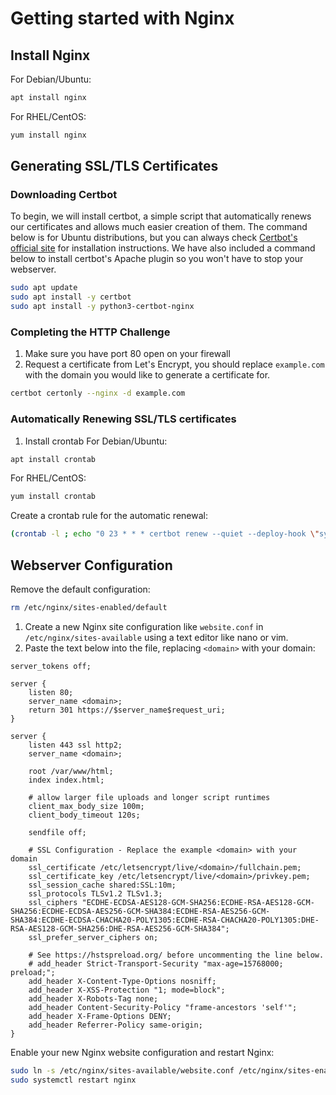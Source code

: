 # Getting started with Nginx

## Install Nginx
For Debian/Ubuntu:
```bash
apt install nginx
```
For RHEL/CentOS:
```bash
yum install nginx
```

## Generating SSL/TLS Certificates

### Downloading Certbot
To begin, we will install certbot, a simple script that automatically renews our certificates and allows much easier creation of them. The command below is for Ubuntu distributions, but you can always check [Certbot's official site](https://certbot.eff.org/) for installation instructions. We have also included a command below to install certbot's Apache plugin so you won't have to stop your webserver.
```bash
sudo apt update
sudo apt install -y certbot
sudo apt install -y python3-certbot-nginx
```

### Completing the HTTP Challenge
1) Make sure you have port 80 open on your firewall
2) Request a certificate from Let's Encrypt, you should replace `example.com` with the domain you would like to generate a certificate for.
```bash
certbot certonly --nginx -d example.com
```

### Automatically Renewing SSL/TLS certificates
1) Install crontab
For Debian/Ubuntu:
```bash
apt install crontab
```
For RHEL/CentOS:
```bash
yum install crontab
```
Create a crontab rule for the automatic renewal:
```bash
(crontab -l ; echo "0 23 * * * certbot renew --quiet --deploy-hook \"systemctl restart nginx\"")| crontab -
```

## Webserver Configuration
Remove the default configuration:
```bash
rm /etc/nginx/sites-enabled/default
```

1) Create a new Nginx site configuration like `website.conf` in `/etc/nginx/sites-available` using a text editor like nano or vim.
2) Paste the text below into the file, replacing `<domain>` with your domain:
```nginx filename="website.conf" copy
server_tokens off;

server {
    listen 80;
    server_name <domain>;
    return 301 https://$server_name$request_uri;
}

server {
    listen 443 ssl http2;
    server_name <domain>;

    root /var/www/html;
    index index.html;

    # allow larger file uploads and longer script runtimes
    client_max_body_size 100m;
    client_body_timeout 120s;

    sendfile off;

    # SSL Configuration - Replace the example <domain> with your domain
    ssl_certificate /etc/letsencrypt/live/<domain>/fullchain.pem;
    ssl_certificate_key /etc/letsencrypt/live/<domain>/privkey.pem;
    ssl_session_cache shared:SSL:10m;
    ssl_protocols TLSv1.2 TLSv1.3;
    ssl_ciphers "ECDHE-ECDSA-AES128-GCM-SHA256:ECDHE-RSA-AES128-GCM-SHA256:ECDHE-ECDSA-AES256-GCM-SHA384:ECDHE-RSA-AES256-GCM-SHA384:ECDHE-ECDSA-CHACHA20-POLY1305:ECDHE-RSA-CHACHA20-POLY1305:DHE-RSA-AES128-GCM-SHA256:DHE-RSA-AES256-GCM-SHA384";
    ssl_prefer_server_ciphers on;

    # See https://hstspreload.org/ before uncommenting the line below.
    # add_header Strict-Transport-Security "max-age=15768000; preload;";
    add_header X-Content-Type-Options nosniff;
    add_header X-XSS-Protection "1; mode=block";
    add_header X-Robots-Tag none;
    add_header Content-Security-Policy "frame-ancestors 'self'";
    add_header X-Frame-Options DENY;
    add_header Referrer-Policy same-origin;
}
```

Enable your new Nginx website configuration and restart Nginx:
```bash
sudo ln -s /etc/nginx/sites-available/website.conf /etc/nginx/sites-enabled/website.conf
sudo systemctl restart nginx
```